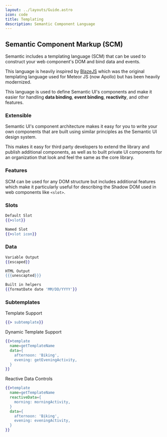 ```yaml
---
layout: ../layouts/Guide.astro
icon: code
title: Templating
description: Semantic Component Language
---
```

## Semantic Component Markup (SCM)

Semantic includes a templating language (SCM) that can be used to construct your web component's DOM and bind data and events.

This language is heavily inspired by [BlazeJS](https://www.blazejs.org/) which was the original templating language used for Meteor JS (now Apollo) but has been heavily modernized.

This language is used to define Semantic UI's components and make it easier for handling **data binding**, **event binding**, **reactivity**, and other features.

### Extensible

Semantic UI's component architecture makes it easy for you to write your own components that are built using similar principles as the Semantic UI design system.

This makes it easy for third party developers to extend the library and publish additional components, as well as to built private UI components for an organization that look and feel the same as the core library.


### Features

SCM can be used for any DOM structure but includes additional features which make it particularly useful for describing the Shadow DOM used in web components like `<slot>`.

### Slots

```handlebars
Default Slot
{{>slot}}

Named Slot
{{>slot icon}}
```

### Data

```handlebars
Variable Output
{{escaped}}
```
```handlebars
HTML Output
{{{unescapted}}}
```
```handlebars
Built in helpers
{{formatDate date 'MM/DD/YYYY'}}
```

### Subtemplates

Template Support
```handlebars
{{> subtemplate}}
```
Dynamic Template Support
```handlebars
{{>template
  name=getTemplateName
  data={
    afternoon: 'Biking',
    evening: getEveningActivity,
  }
}}
```

Reactive Data Controls
```handlebars
{{>template
  name=getTemplateName
  reactiveData={
    morning: morningActivity,
  }
  data={
    afternoon: 'Biking',
    evening: eveningActivity,
  }
}}
```

